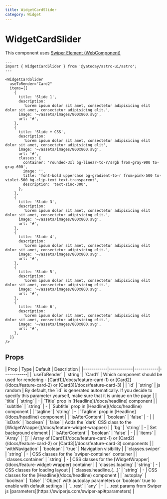 ```yaml
---
title: WidgetCardSlider
category: Widget
---
```



# WidgetCardSlider

<SourceLink name="WidgetCardSlider" />

This component uses [Swiper Element (WebComponent)](https://swiperjs.com/element)

<Demo title="">
  <WidgetCardSlider
    vie={Card2}
    items={[
      {
        title: 'Slide 1',
        description:
          'Lorem ipsum dolor sit amet, consectetur adipisicing elit dolor sit amet, consectetur adipisicing elit.',
        image: '~/assets/images/800x800.svg',
        url: '#',
      },
      {
        title: 'Slide + CSS',
        description:
          'Lorem ipsum dolor sit amet, consectetur adipisicing elit dolor sit amet, consectetur adipisicing elit',
        image: '~/assets/images/800x800.svg',
        url: '#',
        classes: {
          container: 'rounded-3xl bg-linear-to-r/srgb from-gray-900 to-gray-600',
          image: '',
          title: 'font-bold uppercase bg-gradient-to-r from-pink-500 to-violet-500 bg-clip-text text-transparent',
          description: 'text-zinc-300',
        },
      },
      {
        title: 'Slide 3',
        description:
          'Lorem ipsum dolor sit amet, consectetur adipisicing elit dolor sit amet, consectetur adipisicing elit.',
        image: '~/assets/images/800x800.svg',
        url: '#',
      },
      {
        title: 'Slide 4',
        description:
          'Lorem ipsum dolor sit amet, consectetur adipisicing elit dolor sit amet, consectetur adipisicing elit.',
        image: '~/assets/images/800x800.svg',
        url: '#',
      },
      {
        title: 'Slide 5',
        description:
          'Lorem ipsum dolor sit amet, consectetur adipisicing elit dolor sit amet, consectetur adipisicing elit.',
        image: '~/assets/images/800x800.svg',
        url: '#',
      },
      {
        title: 'Slide 6',
        description:
          'Lorem ipsum dolor sit amet, consectetur adipisicing elit dolor sit amet, consectetur adipisicing elit.',
        image: '~/assets/images/800x800.svg',
        url: '#',
      },
    ]}
  />
</Demo>

```astro
---
import { WidgetCardSlider } from '@yatoday/astro-ui/astro';
---

<WidgetCardSlider
  useToRender="Card2"
  items={[
    {
      title: 'Slide 1',
      description:
        'Lorem ipsum dolor sit amet, consectetur adipisicing elit dolor sit amet, consectetur adipisicing elit.',
      image: '~/assets/images/800x800.svg',
      url: '#',
    },
    {
      title: 'Slide + CSS',
      description:
        'Lorem ipsum dolor sit amet, consectetur adipisicing elit dolor sit amet, consectetur adipisicing elit',
      image: '~/assets/images/800x800.svg',
      url: '#',
      classes: {
        container: 'rounded-3xl bg-linear-to-r/srgb from-gray-900 to-gray-600',
        image: '',
        title: 'font-bold uppercase bg-gradient-to-r from-pink-500 to-violet-500 bg-clip-text text-transparent',
        description: 'text-zinc-300',
      },
    },
    {
      title: 'Slide 3',
      description:
        'Lorem ipsum dolor sit amet, consectetur adipisicing elit dolor sit amet, consectetur adipisicing elit.',
      image: '~/assets/images/800x800.svg',
      url: '#',
    },
    {
      title: 'Slide 4',
      description:
        'Lorem ipsum dolor sit amet, consectetur adipisicing elit dolor sit amet, consectetur adipisicing elit.',
      image: '~/assets/images/800x800.svg',
      url: '#',
    },
    {
      title: 'Slide 5',
      description:
        'Lorem ipsum dolor sit amet, consectetur adipisicing elit dolor sit amet, consectetur adipisicing elit.',
      image: '~/assets/images/800x800.svg',
      url: '#',
    },
    {
      title: 'Slide 6',
      description:
        'Lorem ipsum dolor sit amet, consectetur adipisicing elit dolor sit amet, consectetur adipisicing elit.',
      image: '~/assets/images/800x800.svg',
      url: '#',
    },
  ]}
/>
```

## Props

<div className="overflow-x-auto">
  | Prop | Type | Default | Description |
  |------------|------------|------------|------------|
  | `useToRender` | `string` | `Card1` | Which component should be used for rendering - [Card1](/docs/feature-card-1) or [Card2](/docs/feature-card-2) or [Card3](/docs/feature-card-3) |
  | `id` | `string` | js random | By default, the `id` is generated automatically. If you decide to specify this parameter yourself, make sure that it is unique on the page |
  | `title` | `string` | - | `Title` prop in [Headline](/docs/headline) component |
  | `subtitle` | `string` | - | `Subtitle` prop in [Headline](/docs/headline) component |
  | `tagline` | `string` | - | `Tagline` prop in [Headline](/docs/headline) component |
  | `isAfterContent` | `boolean` | `false` | - |
  | `isDark` | `boolean` | `false` | Adds the `dark` CSS class to the [WidgetWrapper](/docs/feature-widget-wrapper) |
  | `bg` | `string` | - | Set background element |
  | `isAfterContent` | `boolean` | `false` | - |
  | `items` | `Array` | `[]` | Array of [Card1](/docs/feature-card-1) or [Card2](/docs/feature-card-2) or [Card3](/docs/feature-card-3) components |
  | `withNavigation` | `boolean` | `true` | Navigation visibility |
  | `classes.swiper` | `string` | - | CSS classes for the `swiper-container` container |
  | `classes.container` | `string` | - | CSS classes for the [WidgetWrapper](/docs/feature-widget-wrapper) container |
  | `classes.loading` | `string` | - | CSS classes for loading layout |
  | `classes.headline.{...}` | `string` | - | CSS classes for the [Headline](/docs/headline) component |
  | `autoplay` | `boolean` | `false` | `Object` with autoplay parameters or `boolean` true to enable with default settings |
  | `...rest` | `any` | - | ...rest params from Swiper js [parameters](https://swiperjs.com/swiper-api#parameters) |
</div>
